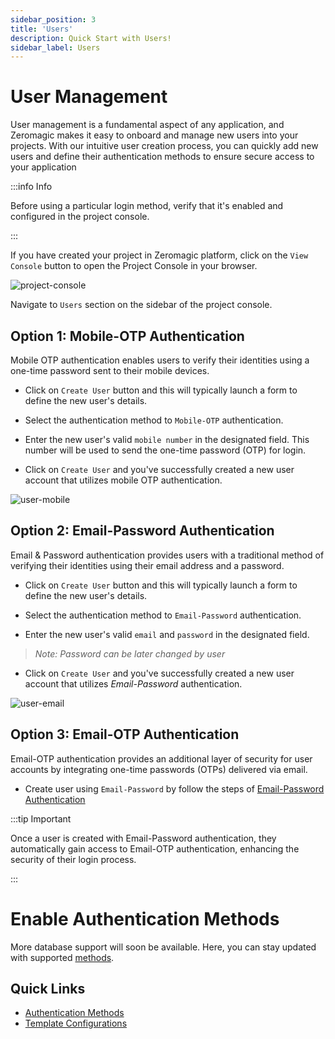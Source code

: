 ```yaml
---
sidebar_position: 3
title: 'Users'
description: Quick Start with Users! 
sidebar_label: Users 
---
```


# User Management

User management is a fundamental aspect of any application, and Zeromagic makes it easy to onboard and manage new users into your projects. With our intuitive user creation process, you can quickly add new users and define their authentication methods to ensure secure access to your application

:::info Info

Before using a particular login method, verify that it's enabled and configured in the project console.

:::

If you have created your project in Zeromagic platform, click on the `View Console` button to open the Project Console in your browser.

![project-console](@site/static/img/project-console.png)

Navigate to `Users` section on the sidebar of the project console. 

## Option 1: Mobile-OTP Authentication

Mobile OTP authentication enables users to verify their identities using a one-time password sent to their mobile devices. 

- Click on `Create User` button and this will typically launch a form to define the new user's details. 

- Select the authentication method to `Mobile-OTP` authentication.

- Enter the new user's valid `mobile number` in the designated field. This number will be used to send the one-time password (OTP) for login.

- Click on `Create User` and you've successfully created a new user account that utilizes mobile OTP authentication.

![user-mobile](@site/static/img/user-mobile.png)



## Option 2: Email-Password Authentication

Email & Password authentication provides users with a traditional method of verifying their identities using their email address and a password.


- Click on `Create User` button and this will typically launch a form to define the new user's details. 

- Select the authentication method to `Email-Password` authentication.

- Enter the new user's valid `email` and `password` in the designated field. 

> _Note: Password can be later changed by user_

- Click on `Create User` and you've successfully created a new user account that utilizes _Email-Password_ authentication.
 
![user-email](@site/static/img/user-email.png)
 
## Option 3: Email-OTP Authentication

Email-OTP authentication provides an additional layer of security for user accounts by integrating one-time passwords (OTPs) delivered via email. 

- Create user using `Email-Password` by follow the steps of [Email-Password Authentication](users#option-2-email-password-authentication)

:::tip Important

Once a user is created with Email-Password authentication, they automatically gain access to Email-OTP authentication, enhancing the security of their login process.
 
:::

# Enable Authentication Methods

More database support will soon be available. Here, you can stay updated with supported [methods](/authentication/quickstart/methods/introduction).

## Quick Links

- [Authentication Methods](/authentication/quickstart/methods/introduction)
- [Template Configurations](/authentication/quickstart/templates)